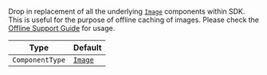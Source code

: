 Drop in replacement of all the underlying [`Image`](https://reactnative.dev/docs/next/image) components within SDK.
This is useful for the purpose of offline caching of images. Please check the [Offline Support Guide](https://getstream.io/chat/docs/sdk/reactnative/basics/offline-support/) for usage.

| Type            | Default                                            |
| --------------- | -------------------------------------------------- |
| `ComponentType` | [`Image`](https://reactnative.dev/docs/next/image) |
